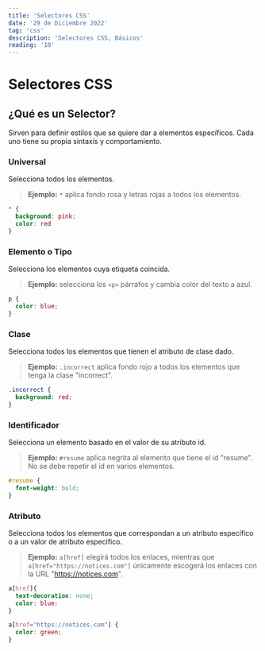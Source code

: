 ```yaml
---
title: 'Selectores CSS'
date: '29 de Diciembre 2022'
tag: 'css'
description: 'Selectores CSS, Básicos'
reading: '10'
---
```

# Selectores CSS

## ¿Qué es un Selector?

Sirven para definir estilos que se quiere dar a elementos específicos. Cada uno tiene su propia sintaxis y comportamiento.

### Universal

Selecciona todos los elementos.

> **Ejemplo:** `*` aplica fondo rosa y letras rojas a todos los elementos.

```css
* {
  background: pink;
  color: red
}
```

### Elemento o Tipo

Selecciona los elementos cuya etiqueta coincida.

> **Ejemplo:** selecciona los `<p>` párrafos y cambia color del texto a azul.

```css
p {
  color: blue;
}
```

### Clase

Selecciona todos los elementos que tienen el atributo de clase dado.

> **Ejemplo:** `.incorrect` aplica fondo rojo a todos los elementos que tenga la clase "incorrect".

```css
.incorrect {
  background: red;
}
```

### Identificador

Selecciona un elemento basado en el valor de su atributo id.

> **Ejemplo:** `#resume` aplica negrita al elemento que tiene el id "resume".
  > No se debe repetir el id en varios elementos.
```css
#resume {
  font-weight: bold;
}
```

### Atributo

Selecciona todos los elementos que correspondan a un atributo específico o a un valor de atributo especifico.

> **Ejemplo:** `a[href]` elegirá todos los enlaces, mientras que `a[href="https://notices.com"]` únicamente escogerá los enlaces con la URL "https://notices.com".

```css
a[href]{
  text-decoration: none;
  color: blue;
}

a[href="https://notices.com"] {
  color: green;
}
```
